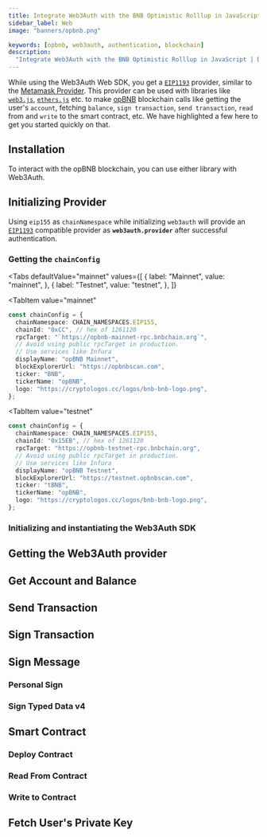 ```yaml
---
title: Integrate Web3Auth with the BNB Optimistic Rolllup in JavaScript
sidebar_label: Web
image: "banners/opbnb.png"

keywords: [opbnb, web3auth, authentication, blockchain]
description:
  "Integrate Web3Auth with the BNB Optimistic Rolllup in JavaScript | Documentation - Web3Auth"
---
```



<SEO
  title="Integrate Web3Auth with the BNB Optimistic Rolllup in JavaScript"
  description="Integrate Web3Auth with the BNB Optimistic Rolllup in JavaScript | Documentation - Web3Auth"
  image="https://web3auth.io/docs/banners/opbnb.png"
  slug="/connect-blockchain/evm/opbnb/web"
/>

While using the Web3Auth Web SDK, you get a [`EIP1193`](https://eips.ethereum.org/EIPS/eip-1193)
provider, similar to the [Metamask Provider](https://docs.metamask.io/guide/ethereum-provider.html).
This provider can be used with libraries like
[`web3.js`](https://web3js.readthedocs.io/en/v1.2.8/getting-started.html),
[`ethers.js`](https://docs.ethers.io/v5/getting-started/) etc. to make
[opBNB](https://astar.network/) blockchain calls like getting the user's `account`, fetching
`balance`, `sign transaction`, `send transaction`, `read` from and `write` to the smart contract,
etc. We have highlighted a few here to get you started quickly on that.

## Installation

To interact with the opBNB blockchain, you can use either library with Web3Auth.

<InstallationSnippet />

## Initializing Provider

Using `eip155` as `chainNamespace` while initializing `web3auth` will provide an
[`EIP1193`](https://eips.ethereum.org/EIPS/eip-1193) compatible provider as **`web3auth.provider`**
after successful authentication.

### Getting the `chainConfig`

<Tabs
 defaultValue="mainnet"
  values={[
    { label: "Mainnet", value: "mainnet", },
    { label: "Testnet", value: "testnet", },
  ]}
>

<TabItem
  value="mainnet"
>

```typescript
const chainConfig = {
  chainNamespace: CHAIN_NAMESPACES.EIP155,
  chainId: "0xCC", // hex of 1261120
  rpcTarget: "`https://opbnb-mainnet-rpc.bnbchain.org`",
  // Avoid using public rpcTarget in production.
  // Use services like Infura
  displayName: "opBNB Mainnet",
  blockExplorerUrl: "https://opbnbscan.com",
  ticker: "BNB",
  tickerName: "opBNB",
  logo: "https://cryptologos.cc/logos/bnb-bnb-logo.png",
};
```

</TabItem>

<TabItem
  value="testnet"
>

```typescript
const chainConfig = {
  chainNamespace: CHAIN_NAMESPACES.EIP155,
  chainId: "0x15EB", // hex of 1261120
  rpcTarget: "https://opbnb-testnet-rpc.bnbchain.org",
  // Avoid using public rpcTarget in production.
  // Use services like Infura
  displayName: "opBNB Testnet",
  blockExplorerUrl: "https://testnet.opbnbscan.com",
  ticker: "tBNB",
  tickerName: "opBNB",
  logo: "https://cryptologos.cc/logos/bnb-bnb-logo.png",
};
```

</TabItem>

</Tabs>

### Initializing and instantiating the Web3Auth SDK

<InitializeWeb3Auth />

## Getting the Web3Auth provider

<GetWeb3AuthProvider />

<GetUserInfoSnippet />

## Get Account and Balance

<GetAccountAndBalanceSnippet />

## Send Transaction

<SendTransactionSnippet />

## Sign Transaction

<SignTransactionSnippet />

## Sign Message

### Personal Sign

<SignPersonalMessageSnippet />

### Sign Typed Data v4

<SignTypedDataV4Snippet />

## Smart Contract

<SmartContractSoliditySnippet />

### Deploy Contract

<DeployContractSolidityDeploySnippet />

### Read From Contract

<DeployContractSolidityReadSnippet />

### Write to Contract

<DeployContractSolidityWriteSnippet />

## Fetch User's Private Key

<FetchUserPrivateKeySnippet />
